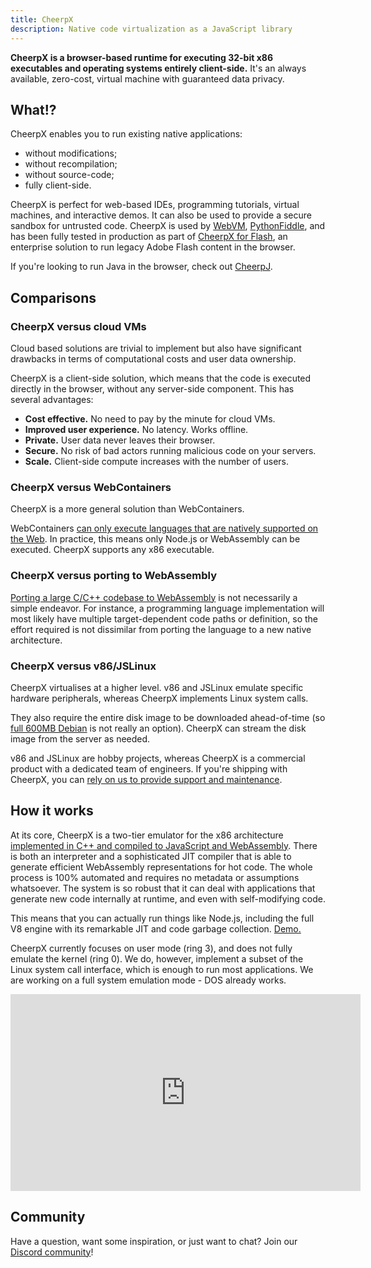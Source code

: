 ```yaml
---
title: CheerpX
description: Native code virtualization as a JavaScript library
---
```



**CheerpX is a browser-based runtime for executing 32-bit x86 executables and operating systems entirely client-side.** It's an always available, zero-cost, virtual machine with guaranteed data privacy.

<div class="flex items-center gap-2">
  <LinkButton
    label="Get started"
    iconRight="jam:chevron-right"
    type="primary"
    href="/cheerpx/getting-started"
  />

  <LinkButton label="Demo" iconLeft="mi:play" type="secondary" href="https://webvm.io" />
</div>

## What!?

CheerpX enables you to run existing native applications:

- without modifications;
- without recompilation;
- without source-code;
- fully client-side.

CheerpX is perfect for web-based IDEs, programming tutorials, virtual machines, and interactive demos. It can also be used to provide a secure sandbox for untrusted code. CheerpX is used by [WebVM](https://webvm.io/), [PythonFiddle](https://pythonfiddle.leaningtech.com/), and has been fully tested in production as part of [CheerpX for Flash](/cheerpx/for-flash), an enterprise solution to run legacy Adobe Flash content in the browser.

If you're looking to run Java in the browser, check out [CheerpJ](/cheerpj).

## Comparisons

### CheerpX versus cloud VMs

Cloud based solutions are trivial to implement but also have significant drawbacks in terms of computational costs and user data ownership.

CheerpX is a client-side solution, which means that the code is executed directly in the browser, without any server-side component. This has several advantages:

- **Cost effective.** No need to pay by the minute for cloud VMs.
- **Improved user experience.** No latency. Works offline.
- **Private.** User data never leaves their browser.
- **Secure.** No risk of bad actors running malicious code on your servers.
- **Scale.** Client-side compute increases with the number of users.

### CheerpX versus WebContainers

CheerpX is a more general solution than WebContainers.

WebContainers [can only execute languages that are natively supported on the Web](https://webcontainers.io/guides/troubleshooting#cannot-load-native-addon-error). In practice, this means only Node.js or WebAssembly can be executed. CheerpX supports any x86 executable.

### CheerpX versus porting to WebAssembly

[Porting a large C/C++ codebase to WebAssembly](/cheerp) is not necessarily a simple endeavor. For instance, a programming language implementation will most likely have multiple target-dependent code paths or definition, so the effort required is not dissimilar from porting the language to a new native architecture.

### CheerpX versus v86/JSLinux

CheerpX virtualises at a higher level. v86 and JSLinux emulate specific hardware peripherals, whereas CheerpX implements Linux system calls.

They also require the entire disk image to be downloaded ahead-of-time (so [full 600MB Debian](https://webvm.io) is not really an option). CheerpX can stream the disk image from the server as needed.

v86 and JSLinux are hobby projects, whereas CheerpX is a commercial product with a dedicated team of engineers. If you're shipping with CheerpX, you can [rely on us to provide support and maintenance](https://leaningtech.com/contact-us).

## How it works

At its core, CheerpX is a two-tier emulator for the x86 architecture [implemented in C++ and compiled to JavaScript and WebAssembly](/cheerp). There is both an interpreter and a sophisticated JIT compiler that is able to generate efficient WebAssembly representations for hot code. The whole process is 100% automated and requires no metadata or assumptions whatsoever. The system is so robust that it can deal with applications that generate new code internally at runtime, and even with self-modifying code.

This means that you can actually run things like Node.js, including the full V8 engine with its remarkable JIT and code garbage collection. [Demo.](https://repl.leaningtech.com/?nodejs)

CheerpX currently focuses on user mode (ring 3), and does not fully emulate the kernel (ring 0). We do, however, implement a subset of the Linux system call interface, which is enough to run most applications. We are working on a full system emulation mode - DOS already works.

<iframe
	width="560"
	height="315"
	src="https://www.youtube-nocookie.com/embed/7JUs4c99-mo"
	title="YouTube video player"
	frameborder="0"
	allow="accelerometer; autoplay; clipboard-write; encrypted-media; gyroscope; picture-in-picture; web-share"
	allowfullscreen
></iframe>

## Community

Have a question, want some inspiration, or just want to chat? Join our [Discord community](https://discord.gg/Qg5wkekTEq)!
